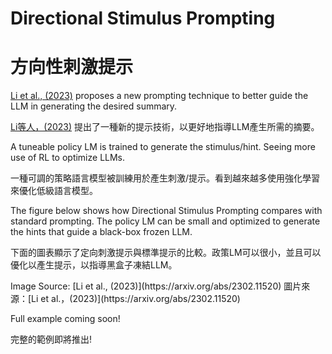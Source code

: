 # Directional Stimulus Prompting

# 方向性刺激提示


[Li et al., (2023)](https://arxiv.org/abs/2302.11520) proposes a new prompting technique to better guide the LLM in generating the desired summary.

[Li等人，(2023)](https://arxiv.org/abs/2302.11520) 提出了一種新的提示技術，以更好地指導LLM產生所需的摘要。

A tuneable policy LM is trained to generate the stimulus/hint. Seeing more use of RL to optimize LLMs.

一種可調的策略語言模型被訓練用於產生刺激/提示。看到越來越多使用強化學習來優化低級語言模型。

The figure below shows how Directional Stimulus Prompting compares with standard prompting. The policy LM can be small and optimized to generate the hints that guide a black-box frozen LLM.

下面的圖表顯示了定向刺激提示與標準提示的比較。政策LM可以很小，並且可以優化以產生提示，以指導黑盒子凍結LLM。

<Screenshot src={DSP} alt="DSP" />
Image Source: [Li et al., (2023)](https://arxiv.org/abs/2302.11520)

<Screenshot src={DSP} alt="DSP" />
圖片來源：[Li et al.，(2023)](https://arxiv.org/abs/2302.11520)

Full example coming soon!

完整的範例即將推出!

